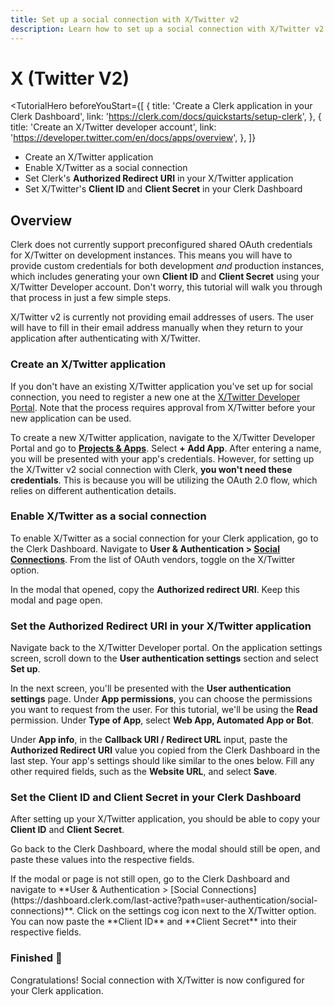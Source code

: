 ---
title: Set up a social connection with X/Twitter v2
description: Learn how to set up a social connection with X/Twitter v2 in your Clerk application.
---

# X (Twitter V2)

<TutorialHero 
  beforeYouStart={[
    {
      title: 'Create a Clerk application in your Clerk Dashboard',
      link: 'https://clerk.com/docs/quickstarts/setup-clerk',
    },
    {
      title: 'Create an X/Twitter developer account',
      link: 'https://developer.twitter.com/en/docs/apps/overview',
    },
  ]}
>
- Create an X/Twitter application
- Enable X/Twitter as a social connection
- Set Clerk's **Authorized Redirect URI** in your X/Twitter application
- Set X/Twitter's **Client ID** and **Client Secret** in your Clerk Dashboard
</TutorialHero>

## Overview

Clerk does not currently support preconfigured shared OAuth credentials for X/Twitter on development instances. This means you will have to provide custom credentials for both development *and* production instances, which includes generating your own **Client ID** and **Client Secret** using your X/Twitter Developer account. Don't worry, this tutorial will walk you through that process in just a few simple steps.

<Callout type="warning">
  X/Twitter v2 is currently not providing email addresses of users. The user will have to fill in their email address manually when they return to your application after authenticating with X/Twitter.
</Callout>

<Steps>

### Create an X/Twitter application

If you don't have an existing X/Twitter application you've set up for social connection, you need to register a new one at the [X/Twitter Developer Portal](https://developer.twitter.com/en/portal/dashboard). Note that the process requires approval from X/Twitter before your new application can be used.

To create a new X/Twitter application, navigate to the X/Twitter Developer Portal and go to [**Projects & Apps**](https://developer.twitter.com/en/portal/projects-and-apps). Select **+ Add App**. After entering a name, you will be presented with your app's credentials. However, for setting up the X/Twitter v2 social connection with Clerk, **you won't need these credentials**. This is because you will be utilizing the OAuth 2.0 flow, which relies on different authentication details.

### Enable X/Twitter as a social connection

To enable X/Twitter as a social connection for your Clerk application, go to the Clerk Dashboard. Navigate to **User & Authentication > [Social Connections](https://dashboard.clerk.com/last-active?path=user-authentication/social-connections)**. From the list of OAuth vendors, toggle on the X/Twitter option. 

In the modal that opened, copy the **Authorized redirect URI**. Keep this modal and page open.

<Images
  width={1512}
  height={982}
  src="/docs/images/authentication-providers/x-twitter/redirect-uri.webp"
  alt="The X/Twitter settings modal in the Clerk Dashboard. An arrow marked '1' is pointing to the 'Redirect URI' copy button."
/>

### Set the Authorized Redirect URI in your X/Twitter application

Navigate back to the X/Twitter Developer portal. On the application settings screen, scroll down to the **User authentication settings** section and select **Set up**.

<Images
  width={1512}
  height={982}
  src="/docs/images/authentication-providers/x-twitter/set-up-user-authentication-settings.webp"
  alt="The X/Twitter set up user authentication settings page. An arrow marked '1' is pointing to the 'Set up' button."
/>

In the next screen, you'll be presented with the **User authentication settings** page. Under **App permissions**, you can choose the permissions you want to request from the user. For this tutorial, we'll be using the **Read** permission. Under **Type of App**, select **Web App, Automated App or Bot**.

Under **App info**, in the **Callback URI / Redirect URL** input, paste the **Authorized Redirect URI** value you copied from the Clerk Dashboard in the last step. Your app's settings should like similar to the ones below. Fill any other required fields, such as the **Website URL**, and select **Save**.

<Images
  width={1512}
  height={982}
  src="/docs/images/authentication-providers/x-twitter/fill-user-authentication-settings.webp"
  alt="The X/Twitter user authentication settings page. An arrow marked '1' is pointing to the 'type of app' input. An arrow marked '2' is pointing to the 'Callback URI / Redirect URL' input. An arrow marked '3' is pointing to required website URL input."
/>

### Set the Client ID and Client Secret in your Clerk Dashboard

After setting up your X/Twitter application, you should be able to copy your **Client ID** and **Client Secret**.

Go back to the Clerk Dashboard, where the modal should still be open, and paste these values into the respective fields.

<Callout type="info">
  If the modal or page is not still open, go to the Clerk Dashboard and navigate to **User & Authentication > [Social Connections](https://dashboard.clerk.com/last-active?path=user-authentication/social-connections)**. Click on the settings cog icon next to the X/Twitter option. You can now paste the **Client ID** and **Client Secret** into their respective fields.
</Callout>

  <Images
    width={1512}
    height={982}
    src="/docs/images/authentication-providers/x-twitter/paste-credentials.webp"
    alt="The X/Twitter settings modal in the Clerk Dashboard. An arrow marked '1' is pointing to the 'Client ID' input. An arrow marked '2' is pointing to the 'Client Secret' input."
  />
### Finished 🎉

Congratulations! Social connection with X/Twitter is now configured for your Clerk application.

</Steps>
